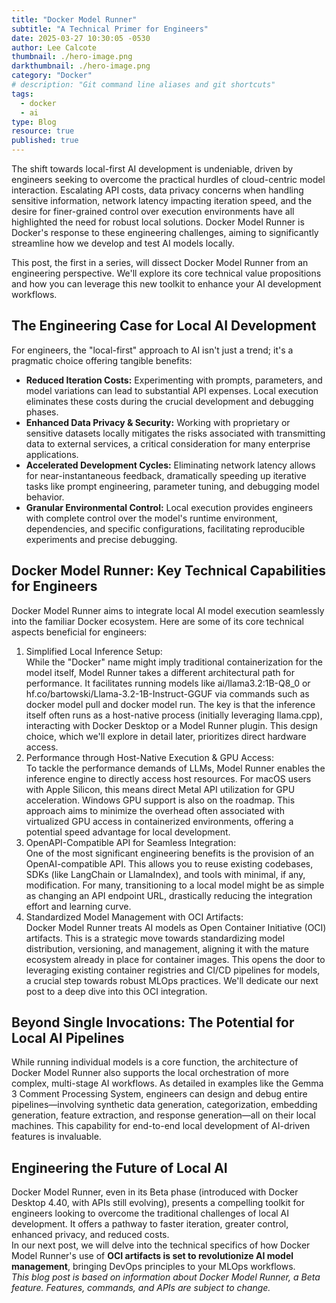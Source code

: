 ```yaml
---
title: "Docker Model Runner"
subtitle: "A Technical Primer for Engineers"
date: 2025-03-27 10:30:05 -0530
author: Lee Calcote
thumbnail: ./hero-image.png
darkthumbnail: ./hero-image.png
category: "Docker"
# description: "Git command line aliases and git shortcuts"
tags:
  - docker
  - ai
type: Blog
resource: true
published: true
---
```



<BlogWrapper>

The shift towards local-first AI development is undeniable, driven by engineers seeking to overcome the practical hurdles of cloud-centric model interaction. Escalating API costs, data privacy concerns when handling sensitive information, network latency impacting iteration speed, and the desire for finer-grained control over execution environments have all highlighted the need for robust local solutions. Docker Model Runner is Docker's response to these engineering challenges, aiming to significantly streamline how we develop and test AI models locally.  

This post, the first in a series, will dissect Docker Model Runner from an engineering perspective. We'll explore its core technical value propositions and how you can leverage this new toolkit to enhance your AI development workflows.

## **The Engineering Case for Local AI Development**

For engineers, the "local-first" approach to AI isn't just a trend; it's a pragmatic choice offering tangible benefits:

* **Reduced Iteration Costs:** Experimenting with prompts, parameters, and model variations can lead to substantial API expenses. Local execution eliminates these costs during the crucial development and debugging phases.  
* **Enhanced Data Privacy & Security:** Working with proprietary or sensitive datasets locally mitigates the risks associated with transmitting data to external services, a critical consideration for many enterprise applications.  
* **Accelerated Development Cycles:** Eliminating network latency allows for near-instantaneous feedback, dramatically speeding up iterative tasks like prompt engineering, parameter tuning, and debugging model behavior.  
* **Granular Environmental Control:** Local execution provides engineers with complete control over the model's runtime environment, dependencies, and specific configurations, facilitating reproducible experiments and precise debugging.

## **Docker Model Runner: Key Technical Capabilities for Engineers**

Docker Model Runner aims to integrate local AI model execution seamlessly into the familiar Docker ecosystem. Here are some of its core technical aspects beneficial for engineers:

1. Simplified Local Inference Setup:  
   While the "Docker" name might imply traditional containerization for the model itself, Model Runner takes a different architectural path for performance. It facilitates running models like ai/llama3.2:1B-Q8\_0 or hf.co/bartowski/Llama-3.2-1B-Instruct-GGUF via commands such as docker model pull and docker model run. The key is that the inference itself often runs as a host-native process (initially leveraging llama.cpp), interacting with Docker Desktop or a Model Runner plugin. This design choice, which we'll explore in detail later, prioritizes direct hardware access.  
2. Performance through Host-Native Execution & GPU Access:  
   To tackle the performance demands of LLMs, Model Runner enables the inference engine to directly access host resources. For macOS users with Apple Silicon, this means direct Metal API utilization for GPU acceleration. Windows GPU support is also on the roadmap. This approach aims to minimize the overhead often associated with virtualized GPU access in containerized environments, offering a potential speed advantage for local development.  
3. OpenAPI-Compatible API for Seamless Integration:  
   One of the most significant engineering benefits is the provision of an OpenAI-compatible API. This allows you to reuse existing codebases, SDKs (like LangChain or LlamaIndex), and tools with minimal, if any, modification. For many, transitioning to a local model might be as simple as changing an API endpoint URL, drastically reducing the integration effort and learning curve.  
4. Standardized Model Management with OCI Artifacts:  
   Docker Model Runner treats AI models as Open Container Initiative (OCI) artifacts. This is a strategic move towards standardizing model distribution, versioning, and management, aligning it with the mature ecosystem already in place for container images. This opens the door to leveraging existing container registries and CI/CD pipelines for models, a crucial step towards robust MLOps practices. We'll dedicate our next post to a deep dive into this OCI integration.

## **Beyond Single Invocations: The Potential for Local AI Pipelines**

While running individual models is a core function, the architecture of Docker Model Runner also supports the local orchestration of more complex, multi-stage AI workflows. As detailed in examples like the Gemma 3 Comment Processing System, engineers can design and debug entire pipelines—involving synthetic data generation, categorization, embedding generation, feature extraction, and response generation—all on their local machines. This capability for end-to-end local development of AI-driven features is invaluable.

## **Engineering the Future of Local AI**

Docker Model Runner, even in its Beta phase (introduced with Docker Desktop 4.40, with APIs still evolving), presents a compelling toolkit for engineers looking to overcome the traditional challenges of local AI development. It offers a pathway to faster iteration, greater control, enhanced privacy, and reduced costs.  
In our next post, we will delve into the technical specifics of how Docker Model Runner's use of **OCI artifacts is set to revolutionize AI model management**, bringing DevOps principles to your MLOps workflows.  
*This blog post is based on information about Docker Model Runner, a Beta feature. Features, commands, and APIs are subject to change.*

</BlogWrapper>
